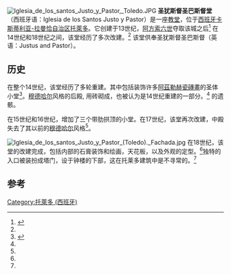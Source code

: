 [[File:Iglesia_de_los_santos_Justo_y_Pastor,_Toledo.JPG|thumb]]
'''圣犹斯督圣巴斯督堂'''（西班牙语：Iglesia de los Santos Justo y Pastor）是一座[[教堂|教堂]]，位于[[西班牙|西班牙]][[卡斯蒂利亚-拉曼恰自治区|卡斯蒂利亚-拉曼恰自治区]][[托萊多_(西班牙)|托萊多]]。它创建于13世纪，[[阿方索六世|阿方索六世]]夺取该城之后<ref>{{cite web|title= IGLESIA DE LOS SANTOS JUSTO Y PASTOR|url= http://toledoguiaturisticaycultural.com/iglesia-de-los-santos-justo-y-pastor/|website= toledoguiaturisticaycultural.com|accessdate= 2020-09-01|archive-date= 2019-04-26|archive-url= https://web.archive.org/web/20190426081330/http://toledoguiaturisticaycultural.com/iglesia-de-los-santos-justo-y-pastor/|dead-url= no}}</ref> 在14世纪和18世纪之间，该堂经历了多次改建。<ref name=incoadobic /> 该堂供奉圣犹斯督圣巴斯督（英语：Justus and Pastor）。

== 历史 ==
在整个14世纪，该堂经历了多轮重建。其中包括装饰许多[[阿茲勒赫瓷磚畫|阿茲勒赫瓷磚畫]]的圣体小堂<ref name=incoadobic>{{cite web|title=RESOLUTION of November 7, 1996, of the General Directorate of Culture of the Ministry of Education and Culture, which opened a file to declare the property corresponding to the Iglesia de los Santos Justo y Pastor, located in Toledo.|url=http://www.boe.es/boe/dias/1996/12/19/pdfs/A37756-37757.pdf|date=1996年12月19日|publisher=西班牙政府|accessdate=2020年9月1日|archive-date=2016年3月5日|archive-url=https://web.archive.org/web/20160305085159/http://www.boe.es/boe/dias/1996/12/19/pdfs/A37756-37757.pdf|dead-url=no}}</ref>。[[穆德哈尔|穆德哈尔]]风格的后殿, 用砖砌成，也被认为是14世纪重建的一部分。<ref name=incoadobic /> 的遗骸。

在15世纪和16世纪，增加了三个带肋拱顶的小堂。在17世纪，该堂再次改建，中殿失去了其以前的[[穆德哈尔|穆德哈尔]]风格<ref name="incoadobic" />。

[[File:Iglesia_de_los_santos_Justo_y_Pastor_(Toledo)._Fachada.jpg|thumb]]
在18世纪，该堂的改建完成，包括内部的石膏装饰和绘画，天花板，以及外观的定型。<ref name=incoadobic />独特的入口被装扮成塔门，设于钟楼的下部，这在托莱多建筑中是不寻常的。<ref name=incoadobic /> 

==参考==
{{reflist}}
{{coord|39.8561|N|4.0215|W|source:wikidata|display=title}}
[[Category:托萊多_(西班牙)|Category:托萊多 (西班牙)]]